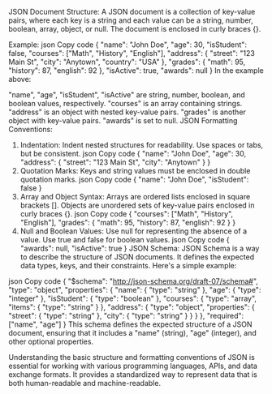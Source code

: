JSON Document Structure:
A JSON document is a collection of key-value pairs, where each key is a string and each value can be a string, number, boolean, array, object, or null. The document is enclosed in curly braces {}.

Example:
json
Copy code
{
"name": "John Doe",
"age": 30,
"isStudent": false,
"courses": ["Math", "History", "English"],
"address": {
"street": "123 Main St",
"city": "Anytown",
"country": "USA"
},
"grades": {
"math": 95,
"history": 87,
"english": 92
},
"isActive": true,
"awards": null
}
In the example above:

"name", "age", "isStudent", "isActive" are string, number, boolean, and boolean values, respectively.
"courses" is an array containing strings.
"address" is an object with nested key-value pairs.
"grades" is another object with key-value pairs.
"awards" is set to null.
JSON Formatting Conventions:

1. Indentation:
   Indent nested structures for readability.
   Use spaces or tabs, but be consistent.
   json
   Copy code
   {
   "name": "John Doe",
   "age": 30,
   "address": {
   "street": "123 Main St",
   "city": "Anytown"
   }
   }
2. Quotation Marks:
   Keys and string values must be enclosed in double quotation marks.
   json
   Copy code
   {
   "name": "John Doe",
   "isStudent": false
   }
3. Array and Object Syntax:
   Arrays are ordered lists enclosed in square brackets [].
   Objects are unordered sets of key-value pairs enclosed in curly braces {}.
   json
   Copy code
   {
   "courses": ["Math", "History", "English"],
   "grades": {
   "math": 95,
   "history": 87,
   "english": 92
   }
   }
4. Null and Boolean Values:
   Use null for representing the absence of a value.
   Use true and false for boolean values.
   json
   Copy code
   {
   "awards": null,
   "isActive": true
   }
   JSON Schema:
   JSON Schema is a way to describe the structure of JSON documents. It defines the expected data types, keys, and their constraints. Here's a simple example:

json
Copy code
{
"$schema": "http://json-schema.org/draft-07/schema#",
"type": "object",
"properties": {
"name": {
"type": "string"
},
"age": {
"type": "integer"
},
"isStudent": {
"type": "boolean"
},
"courses": {
"type": "array",
"items": {
"type": "string"
}
},
"address": {
"type": "object",
"properties": {
"street": {
"type": "string"
},
"city": {
"type": "string"
}
}
}
},
"required": ["name", "age"]
}
This schema defines the expected structure of a JSON document, ensuring that it includes a "name" (string), "age" (integer), and other optional properties.

Understanding the basic structure and formatting conventions of JSON is essential for working with various programming languages, APIs, and data exchange formats. It provides a standardized way to represent data that is both human-readable and machine-readable.
